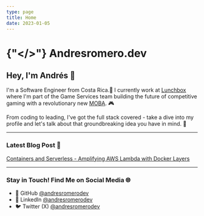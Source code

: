 ```yaml
---
type: page
title: Home
date: 2023-01-05
---
```


# {"</>"} Andresromero.dev

## Hey, I'm Andrés 👋

I'm a Software Engineer from Costa Rica.🌴 
I currently work at [Lunchbox](https://www.lunchboxentertainment.com) where I'm part of the Game Services team building the future of competitive gaming with a revolutionary new [MOBA](https://en.wikipedia.org/wiki/Multiplayer_online_battle_arena). 🎮

From coding to leading, I've got the full stack covered - take a dive into my profile and let's talk about that groundbreaking idea you have in mind. 🧠

---
### Latest Blog Post 📝
[Containers and Serverless - Amplifying AWS Lambda with Docker Layers](https://www.andresromero.dev/posts/containers-and-serverless)

---
### Stay in Touch! Find Me on Social Media 🌐

- 🐙 GitHub [@andresromerodev](https://github.com/andresromerodev)
- 💼 LinkedIn [@andresromerodev](https://www.linkedin.com/in/andresromerodev)
- 🐦 Twitter (X) [@andresromerodev](https://www.x.com/andresromerodev)
